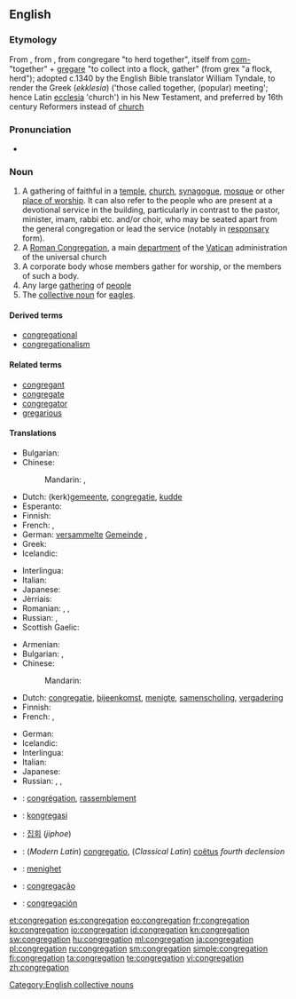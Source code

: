 {{also|congrégâtion}}
==English==

===Etymology===
From {{etyl|fro|en}} {{term|congregacion|lang=fro}}, from {{etyl|la|en}} {{term/t|la|congregātiō}}, from congregare "to herd together", itself from [[com-]] "together" + [[gregare]] "to collect into a flock, gather" (from grex "a flock, herd"); adopted c.1340 by the English Bible translator William Tyndale, to render the Greek (''ekklesia'') ('those called together, (popular) meeting'; hence Latin [[ecclesia]] 'church') in his New Testament, and preferred by 16th century Reformers instead of [[church]]

===Pronunciation===
* {{rhymes|eɪʃən}}

===Noun===
{{en-noun}}

# A gathering of faithful in a [[temple]], [[church]], [[synagogue]], [[mosque]] or other [[place of worship]].  It can also refer to the people who are present at a devotional service in the building, particularly in contrast to the pastor, minister, imam, rabbi etc. and/or choir, who may be seated apart from the general congregation or lead the service (notably in [[responsary]] form).
# A [[Roman Congregation]], a main [[department]] of the [[Vatican]] administration of the universal church
# A corporate body whose members gather for worship, or the members of such a body.
# Any large [[gathering]] of [[people]]
# The [[collective noun]] for [[eagle|eagles]].

====Derived terms====
* [[congregational]]
* [[congregationalism]]

====Related terms====
* [[congregant]]
* [[congregate]]
* [[congregator]]
* [[gregarious]]

====Translations====
{{trans-top|A religious gathering of people in a place of worship; its ordinary audience}}
* Bulgarian: {{t-|bg|паство|n|tr=pástvo|sc=Cyrl}}
* Chinese:
*: Mandarin: {{t|cmn|會眾|sc=Hani}}, {{t|cmn|会众|tr=huìzhōng|sc=Hani}}
* Dutch: (kerk)[[gemeente]], [[congregatie]], [[kudde]]
* Esperanto: {{t-|eo|kongregacio}}
* Finnish: {{t+|fi|seurakunta}}
* French: {{t-|fr|assemblée des fidèles|f}}, {{t+|fr|congrégation|f}}
* German: [[versammelt]]e [[Gemeinde]] {{f}}, {{t+|de|Gemeinde|f}}
* Greek: {{t+|el|εκκλησίασμα|n|tr=ekklisíasma}}
* Icelandic: {{t-|is|söfnuður|m}}
{{trans-mid}}
* Interlingua: {{t-|ia|congregation}}
* Italian: {{t-|it|assemblea}}
* Japanese: {{t-|ja|会衆|tr=かいしゅう, kaishū|sc=Jpan}}
* Jèrriais: {{tø|roa-jer|congrégâtion|f}}
* Romanian: {{t-|ro|congregație|f}}, {{t-|ro|adunare de fideli}}, {{t-|ro|organzație fondată religios|f}}
* Russian: {{t+|ru|паства|f|tr=pástva|sc=Cyrl}}, {{t+|ru|конгрегация|tr=kongregácija|f}}
* Scottish Gaelic: {{t-|gd|coitheanal|m}}
{{trans-bottom}}

{{trans-top|A large gathering of people}}
* Armenian: {{t-|hy|հավաքույթ|tr=havak’uyt’}}
* Bulgarian: {{t+|bg|сбор|m|tr=sbor}},  {{t+|bg|струпване|n|tr=strúpvane}}
* Chinese:
*: Mandarin: {{t|cmn|人群|tr=rénqún|sc=Hani}}
* Dutch: [[congregatie]], [[bijeenkomst]], [[menigte]], [[samenscholing]], [[vergadering]]
* Finnish: {{t-|fi|väkijoukko}}
* French: {{t+|fr|assemblée|f}}, {{t+|fr|rassemblement|m}}
{{trans-mid}}
* German: {{t+|de|Versammlung|f}}
* Icelandic: {{t+|is|mannsöfnuður|m}}
* Interlingua: {{t-|ia|congregation}}
* Italian: {{t+|it|congregazione}}
* Japanese: {{t+|ja|集団|tr=しゅうだん, shūdan|sc=Jpan}}
* Russian: {{t+|ru|собрание|tr=sobránije|n}}, {{t+|ru|скопление|tr=skoplénije|n}}, {{t+|ru|сходка|tr=sxódka|f}}
{{trans-bottom}}

{{trans-see|Roman Congreation}}

{{checktrans-top}}
* {{ttbc|fr}}: [[congrégation]], [[rassemblement]]
* {{ttbc|id}}: [[kongregasi]]
* {{ttbc|ko}}: [[집회]] (''jiphoe'')
* {{ttbc|la}}: (''Modern Latin'') [[congregatio]], (''Classical Latin'') [[coëtus]] ''fourth declension''
{{trans-mid}}
* {{ttbc|no}}: [[menighet]]
* {{ttbc|pt}}: [[congregação]]
* {{ttbc|es}}: [[congregación]]
{{trans-bottom}}

[[Category:English collective nouns]]

[[et:congregation]]
[[es:congregation]]
[[eo:congregation]]
[[fr:congregation]]
[[ko:congregation]]
[[io:congregation]]
[[id:congregation]]
[[kn:congregation]]
[[sw:congregation]]
[[hu:congregation]]
[[ml:congregation]]
[[ja:congregation]]
[[pl:congregation]]
[[ru:congregation]]
[[sm:congregation]]
[[simple:congregation]]
[[fi:congregation]]
[[ta:congregation]]
[[te:congregation]]
[[vi:congregation]]
[[zh:congregation]]